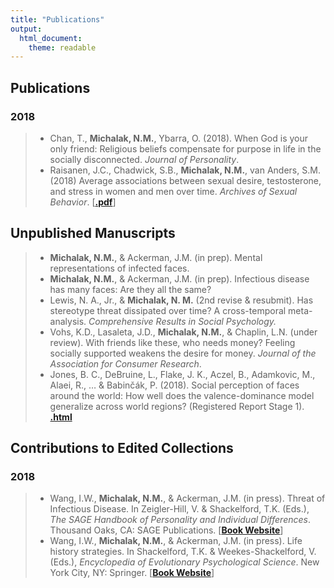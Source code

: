 ```yaml
---
title: "Publications"
output: 
  html_document: 
    theme: readable
---
```


## Publications

### 2018
> * Chan, T., **Michalak, N.M.**, Ybarra, O. (2018). When God is your only friend: Religious beliefs compensate for purpose in life in the socially disconnected. *Journal of Personality*.
> * Raisanen, J.C., Chadwick, S.B., **Michalak, N.M.**, van Anders, S.M. (2018) Average associations between sexual desire, testosterone, and stress in women and men over time. *Archives of Sexual Behavior*. [[**.pdf**](https://github.com/nmmichalak/nicholas_michalak/raw/master/publications/2018/Raisanen_Chadwick_Michalak_vanAnders_2018_archives_of_sexual_behavior.pdf)]

## Unpublished Manuscripts
> * **Michalak, N.M.**, & Ackerman, J.M. (in prep). Mental representations of infected faces.
> * **Michalak, N.M.**, & Ackerman, J.M. (in prep). Infectious disease has many faces: Are they all the same?
> * Lewis, N. A., Jr., & **Michalak, N. M.** (2nd revise & resubmit). Has stereotype threat dissipated over time? A cross-temporal meta-analysis. *Comprehensive Results in Social Psychology.*
> * Vohs, K.D., Lasaleta, J.D., **Michalak, N.M.**, & Chaplin, L.N. (under review). With friends like these, who needs money? Feeling socially supported weakens the desire for money. *Journal of the Association for Consumer Research*.
> * Jones, B. C., DeBruine, L., Flake, J. K., Aczel, B., Adamkovic, M., Alaei, R., ... & Babinčák, P. (2018). Social perception of faces around the world: How well does the valence-dominance model generalize across world regions? (Registered Report Stage 1). [**.html**](https://psyarxiv.com/n26dy)

## Contributions to Edited Collections

### 2018
> * Wang, I.W., **Michalak, N.M.**, & Ackerman, J.M. (in press). Threat of Infectious Disease. In Zeigler-Hill, V. & Shackelford, T.K. (Eds.), *The SAGE Handbook of Personality and Individual Differences*. Thousand Oaks, CA: SAGE Publications. [[**Book Website**](https://us.sagepub.com/en-us/nam/the-sage-handbook-of-personality-and-individual-differences/book249310)]
> * Wang, I.W., **Michalak, N.M.**, & Ackerman, J.M. (in press). Life history strategies. In Shackelford, T.K. & Weekes-Shackelford, V. (Eds.), *Encyclopedia of Evolutionary Psychological Science*. New York City, NY: Springer. [[**Book Website**](https://link.springer.com/referenceworkentry/10.1007/978-3-319-16999-6**1926-1)]